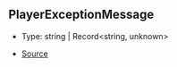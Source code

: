 ## PlayerExceptionMessage

- Type: string \| Record\<string, unknown>

- [Source](https://github.com/Androz2091/discord-player/blob/cd5cf97/packages/utils/src/Errors.ts#L1)